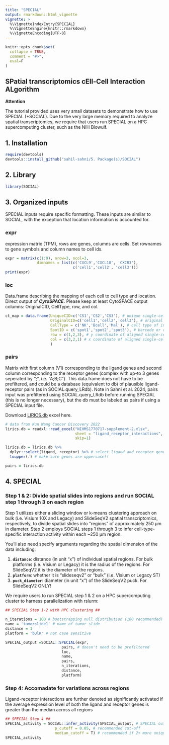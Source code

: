 ```yaml
---
title: "SPECIAL"
output: rmarkdown::html_vignette
vignette: >
  %\VignetteIndexEntry{SPECIAL}
  %\VignetteEngine{knitr::rmarkdown}
  %\VignetteEncoding{UTF-8}
---
```


```r
knitr::opts_chunk$set(
  collapse = TRUE,
  comment = "#>",
  eval=F
)
```
## SPatial transcriptomics cEll-Cell Interaction ALgorithm

**Attention**

The tutorial provided uses very small datasets to demonstrate how to use SPECIAL (+SOCIAL). Due to the very large memory required to analyze spatial transcriptomics, we require that users run SPECIAL on a HPC supercomputing cluster, such as the NIH Biowulf.

## 1. Installation

```r
require(devtools)
devtools::install_github("sahil-sahni/5. Package(s)/SOCIAL")
```

## 2. Library

```r
library(SOCIAL)
```

## 3. Organized inputs
SPECIAL inputs require specific formatting. These inputs are similar to SOCIAL, with the exception that location information is accounted for.

### expr
expression matrix (TPM), rows are genes, columns are cells. Set rownames to gene symbols and column names to cell ids.

```r
expr = matrix(c(1:9), nrow=3, ncol=3, 
              dimnames = list(c('CXCL9','CXCL10', 'CXCR3'), 
                              c('cell1','cell2', 'cell3')))
print(expr)
```

### loc
Data.frame describing the mapping of each cell to cell type and location. Direct output of ***CytoSPACE***. Please keep at least CytoSPACE output columns: OriginalCID, CellType, row, and col.

```r
ct_map = data.frame(UniqueCID=c('CS1','CS2','CS3'), # unique single-cell barcode generated by CytoSPACE
                    OriginalCID=c('cell1','cell2','cell3'), # original single-cell barcode generated from study (KEEP)
                    CellType = c('NK','Bcell','Mal'), # cell type of individual single-cell (KEEP)
                    SpotID = c('spot1','spot2','spot3'), # barcode or coordinate of the spatial location of the aligned single-cell 
                    row = c(1,2,3), # y coordinate of aligned single-cell (KEEP)
                    col = c(3,2,1) # x coordinate of aligned single-cell (KEEP)
                    ) 
```

### pairs
Matrix with first column (V1) corresponding to the ligand genes and second column corresponding to the receptor genes (complex with up-to 3 genes seperated by ";", i.e. "A;B;C"). This data.frame does not have to be prefiltered, and could be a database (equivalent to db) of plausible ligand-receptor pairs (as in SOCIAL.query_LRdb). Note in Sahni et al. 2024, pairs input was prefiltered using SOCIAL.query_LRdb before running SPECIAL (this is no longer necessary), but the db must be labeled as pairs if using a SPECIAL input file.

Download [LIRICS.db](https://www.ncbi.nlm.nih.gov/pmc/articles/PMC8983586/bin/NIHMS1770717-supplement-2.xlsx) excel here.

```r

# data from Kun Wang Cancer Discovery 2022
lirics.db = readxl::read_excel("NIHMS1770717-supplement-2.xlsx",
                               sheet = "ligand_receptor_interactions", 
                               skip=1) 

lirics.db = lirics.db %>% 
  dplyr::select(ligand, receptor) %>% # select ligand and receptor genes
  toupper(.) # make sure genes are uppercase!!

pairs = lirics.db
```

## 4. SPECIAL
### Step 1 & 2: Divide spatial slides into regions and run SOCIAL step 1 through 3 on each region 
Step 1 utilizes either a sliding window or k-means clustering approach on bulk (i.e. Visium 10X and Legacy) and SlideSeqV2 spatial transcriptomics, respectively, to divide spatial slides into “regions” of approximately 250 μm in diameter. Step 2 employs SOCIAL steps 1 through 3 to infer cell-type-specific interaction activity within each ~250 μm region.

You'll also need specify arguments regarding the spatial dimension of the data including:

1. **```distance```**: distance (in unit "x") of individual spatial regions. For bulk platforms (i.e. Visium or Legacy) it is the radius of the regions. For SlideSeqV2 it is the diameter of the regions.
2. **```platform```**: whether it is "slideseqv2" or "bulk" (i.e. Visium or Legacy ST)
3. **```puck_diameter```**: diameter (in unit "x") of the SlideSeqV2 puck. For SlideSeqV2 ONLY!

We require users to run SPECIAL step 1 & 2 on a HPC supercomputing cluster to harness parallelization with rslurm:

```r
## SPECIAL Step 1-2 with HPC clustering ## 

n_iterations = 100 # bootstrapping null distribution (100 recommended)
name = 'tumorslide1' # name of tumor slide
distance = 1
platform = 'bUlK' # not case sensitive

SPECIAL_output =SOCIAL::SPECIAL(expr, 
                         pairs, # doesn't need to be prefiltered
                         loc,
                         name, 
                         pairs, 
                         n_iterations,
                         distance,
                         platform)
```

### Step 4: Accomadate for variations across regions

Ligand-receptor interactions are further denoted as significantly activated if the average expression level of both the ligand and receptor genes is greater than the median across all regions

```r
## SPECIAL Step 4 ## 
SPECIAL_activity = SOCIAL::infer_activity(SPECIAL_output, # SPECIAL output
                      p_cutoff = 0.05, # recommended cut-off
                      median_cutoff = T) # recommended if 2+ more unique samples are characterized 
SPECIAL_activity
```
